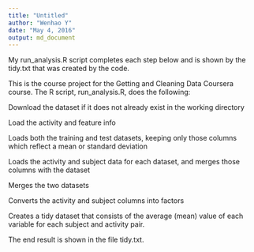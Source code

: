 ```yaml
---
title: "Untitled"
author: "Wenhao Y"
date: "May 4, 2016"
output: md_document
---
```


My run_analysis.R script completes each step below and is shown by the tidy.txt that was created by the code.

This is the course project for the Getting and Cleaning Data Coursera course. The R script, run_analysis.R, does the following:

Download the dataset if it does not already exist in the working directory

Load the activity and feature info

Loads both the training and test datasets, keeping only those columns which reflect a mean or standard deviation

Loads the activity and subject data for each dataset, and merges those columns with the dataset

Merges the two datasets

Converts the activity and subject columns into factors

Creates a tidy dataset that consists of the average (mean) value of each variable for each subject and activity pair.

The end result is shown in the file tidy.txt.